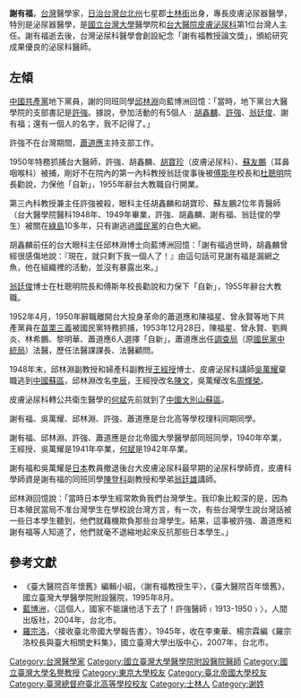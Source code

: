 {{Infobox_officeholder
| name = 謝有福
| image name = 
| width = 
| now = 
| period =
| Sex = 男 
| Native place = [[日治台灣|日治台灣]][[台北州|台北州]][[七星郡|七星郡]][[士林街|士林街]]
| date of birth = 1916年 
| date of death =  1986年
| party = —
| place of birth = 
| place of death = 
| educate = 
*士林公學校卒業（1927年）
*末廣高等小學校修業1年（1927年－1928年）
*[[台北州立第一中學校|台北州立第一中學校]]卒業（1933年）
*[[台北高等學校|台北高等學校]]理科乙類[[得業士|得業士]]（1936年）
*[[台北帝國大學|台北帝國大學]]醫學部醫學士（1940年）
*[[日本|日本]][[東京大學|東京大學]]醫學博士（論文〈熱帶潰瘍之研究〉，1952年）
*[[美國|美國]][[紐約州|紐約州]]立大學醫學院博士後研究（1953年－1954年）
| past = 
*[[台北帝國大學|台北帝國大學]]醫學部皮膚泌尿器科副手、助手（1940年－1944年）
*[[日本|日本]]遠征[[新幾內亞|新幾內亞]]義務役軍醫官（1944年－1945年）
*[[國立台灣大學|國立台灣大學]]醫學院第一附屬醫院（現在[[台大醫院|台大醫院]]）皮膚泌尿科講師（1945年）
*台大醫院皮膚泌尿科主治醫師（1945年－1986年）
*國立台灣大學醫學院皮膚泌尿科副教授（1945年－1952年）
*國立台灣大學醫學院皮膚泌尿科主任（1945年－1962年，皮膚泌尿科第1位和僅有的1位主任）
*台大醫院皮膚泌尿科主任（1945年－1962年，第1位和僅有的1位主任）
*國立台灣大學醫學院皮膚泌尿科教授（1952年－1962年）
*國立台灣大學醫學院泌尿科主任（1962年－1972年，1962年皮膚泌尿科分立為皮膚科和泌尿科後第1位）
*台大醫院泌尿科主任（1962年－1972年）
*國立台灣大學醫學院泌尿科教授（1962年－1982年）
*台灣中華民國泌尿科醫學會理事長（1978年－1986年，1978年創會，連任4屆8年）
*國立台灣大學醫學院泌尿科特約臨床教授（1982年－1986年）
*國立台灣大學醫學院泌尿科名譽教授（1986年）
}}

'''謝有福'''{{BD|1916年||1986年||catIdx=X}}，[[台灣|台灣]]醫學家，[[日治台灣|日治台灣]][[台北州|台北州]]七星郡[[士林街|士林街]]出身，專長皮膚泌尿器醫學，特別是泌尿器醫學，是[[國立台灣大學|國立台灣大學]]醫學院和[[台大醫院|台大醫院]][[皮膚|皮膚]][[泌尿科|泌尿科]]第1位台灣人主任。謝有福逝去後，台灣泌尿科醫學會創設紀念「謝有福教授論文獎」，頒給研究成果優良的泌尿科醫師。

==左傾==
[[中國共產黨|中國共產黨]]地下黨員，謝的同班同學[[邱林淵|邱林淵]]向藍博洲回憶：「當時，地下黨台大醫學院的支部書記是[[許強|許強]]。據說，參加活動的有5個人﹕[[胡鑫麟|胡鑫麟]]、[[許強|許強]]、[[翁廷俊|翁廷俊]]、謝有福；還有一個人的名字，我不記得了。」

許強不在台灣期間，[[蕭道應|蕭道應]]主持支部工作。

1950年特務抓捕台大醫師，許強、胡鑫麟、[[胡寶珍|胡寶珍]]（皮膚泌尿科）、[[蘇友鵬|蘇友鵬]]（耳鼻咽喉科）被捕，剛好不在院內的第一內科教授翁廷俊事後被[[傅斯年|傅斯年]]校長和[[杜聰明|杜聰明]]院長勸說，力保他「自新」，1955年辭台大教職自行開業。

第三內科教授兼主任許強被殺，眼科主任胡鑫麟和胡寶珍、蘇友鵬2位年青醫師（台大醫學院醫科1948年、1949年畢業，許強、胡鑫麟、謝有福、翁廷俊的學生）被關在[[綠島|綠島]]10多年，只有謝逃過[[國民黨|國民黨]]的白色大網。

胡鑫麟前任的台大眼科主任邱林淵博士向藍博洲回憶：「謝有福過世時，胡鑫麟曾經很感傷地說：『現在，就只剩下我一個人了！』由這句話可見謝有福是漏網之魚，他在組織裡的活動，並沒有暴露出來。」

[[翁廷俊|翁廷俊]]博士在杜聰明院長和傅斯年校長勸說和力保下「自新」，1955年辭台大教職。

1952年4月，1950年辭職離開台大投身革命的蕭道應和陳福星、曾永賢等地下共產黨員在[[苗栗縣|苗栗]][[三義鄉_(臺灣)|三義]]被國民黨特務抓捕，1953年12月28日，陳福星、曾永賢、劉興炎、林希鵬、黎明華、蕭道應6人選擇「自新」，蕭道應出任[[調查局|調查局]]（原[[國民黨|國民黨]][[中統局|中統局]]）法醫，歷任法醫課課長、法醫顧問。

1948年末，邱林淵副教授和婦產科副教授[[王經授|王經授]]博士、皮膚泌尿科講師[[吳萬耀|吳萬耀]]棄職逃到[[中國|中國]][[蘇區|蘇區]]，邱林淵改名[[李辰|李辰]]，王經授改名[[陳文|陳文]]，吳萬耀改名[[周輝榮|周輝榮]]。

皮膚泌尿科轉公共衛生醫學的[[何斌|何斌]]先前就到了[[中國|中國]][[大別山|大別山]][[蘇區|蘇區]]。

謝有福、吳萬耀、邱林淵、許強、蕭道應是台北高等學校理科同期同學。

謝有福、邱林淵、許強、蕭道應是台北帝國大學醫學部同班同學，1940年卒業，王經授、吳萬耀是1941年卒業，[[何斌|何斌]]是1942年卒業。

謝有福和吳萬耀是[[日本|日本]]教員撤退後台大皮膚泌尿科最早期的泌尿科學師資，皮膚科學師資是謝有福的同班同學[[陳登科|陳登科]]副教授和學弟[[翁廷雄|翁廷雄]]講師。

邱林淵回憶說：「當時日本學生經常欺負我們台灣學生。我印象比較深的是，因為日本殖民當局不准台灣學生在學校說台灣方言，有一次，有些台灣學生說台灣話被一些日本學生聽到，他們就藉機欺負那些台灣學生。結果，這事被許強、蕭道應和謝有福等人知道了，他們就毫不退縮地起來反抗那些日本學生。」

==參考文獻==
*《臺大醫院百年懷舊》編輯小組，〈謝有福教授生平〉，《臺大醫院百年懷舊》，國立臺灣大學醫學院附設醫院，1995年8月。
*[[藍博洲|藍博洲]]，〈這個人，國家不能讓他活下去了！許強醫師﹙1913-1950﹚〉，人間出版社，2004年，台北市。
*[[羅宗洛|羅宗洛]]，〈接收臺北帝國大學報告書〉，1945年，收在李東華、楊宗霖編《羅宗洛校長與臺大相關史料集》，國立臺灣大學出版中心，2007年，台北市。

[[Category:台灣醫學家|Category:台灣醫學家]]
[[Category:國立臺灣大學醫學院附設醫院醫師|Category:國立臺灣大學醫學院附設醫院醫師]]
[[Category:國立臺灣大學名譽教授|Category:國立臺灣大學名譽教授]]
[[Category:東京大學校友|Category:東京大學校友]]
[[Category:臺北帝國大學校友|Category:臺北帝國大學校友]]
[[Category:臺灣總督府臺北高等學校校友|Category:臺灣總督府臺北高等學校校友]]
[[Category:士林人|Category:士林人]]
[[Category:谢姓|Category:谢姓]]